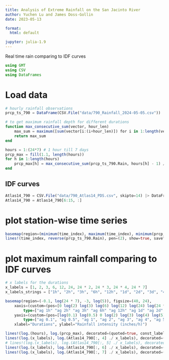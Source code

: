 ```yaml
---
title: Analysis of Extreme Rainfall on the San Jacinto River
author: Yuchen Lu and James Doss-Gollin
date: 2023-05-13

format:
  html: default

jupyter: julia-1.9
---
```


Real time rain comparing to IDF curves

```julia
using GMT
using CSV
using DataFrames
```

# Load data

```julia
# hourly rainfall observations
prcp_ts_790 = DataFrame(CSV.File("data/790_Rainfall_2024-05-05.csv"))
```

```julia
# to get maximum rainfall depth for different durations
function max_consecutive_sum(vector, hour_len)
    max_sum = maximum([sum(vector[i:(i+hour_len)]) for i in 1:length(vector)-hour_len])
    return max_sum
end

hours = 1:(24*7) # 1 hour till 7 days
prcp_max = fill(1.1, length(hours))
for h in 1:length(hours)
    prcp_max[h] = max_consecutive_sum(prcp_ts_790.Rain, hours[h] - 1) / hours[h]
end
```

## IDF curves

```julia
Atlas14_790 = CSV.File("data/790_Atlas14_PDS.csv", skipto=14) |> DataFrame
Atlas14_790 = Atlas14_790[6:15, :]
```

# plot station-wise time series

```julia
basemap(region=(minimum(time_index), maximum(time_index), minimum(prcp_ts_790.Rain), maximum(prcp_ts_790.Rain)), figsize=(40, 24), xaxis=(custom=(pos=[1 24 + 1 24 * 2 + 1 24 * 3 + 1 24 * 4 + 1 24 * 5 + 1 24 * 6 + 1], type=["ag 2024-04-29" "ag 2024-04-30" "ag 2024-05-01" "ag 2024-05-02" "ag 2024-05-03" "ag 2024-05-04" "ag 2024-05-05"]),), xlabel="Time", ylabel="Rainfall (inches)", title="790 East Fork San Jacinto")
lines!(time_index, reverse(prcp_ts_790.Rain), pen=(2), show=true, savefig="plots/790_MayRain.png")
```

# plot maximum rainfall comparing to IDF curves

```julia
# x labels for the durations
x_labels = [1, 2, 3, 6, 12, 24, 24 * 2, 24 * 3, 24 * 4, 24 * 7]
x_labels_strings = ["1h", "2h", "3h", "6h", "12h", "1d", "2d", "3d", "4d", "7d"]
```

```julia
basemap(region=(-0.1, log(24 * 7), -3, log(5)), figsize=(40, 24),
    xaxis=(custom=(pos=[0 log(2) log(3) log(6) log(12) log(24) log(24 * 2) log(24 * 3) log(24 * 4)],
        type=["ag 1h" "ag 2h" "ag 3h" "ag 6h" "ag 12h" "ag 1d" "ag 2d" "ag 3d" "ag 4d"]),),
    yaxis=(custom=(pos=[log(0.1) log(0.5) 0 log(2) log(3) log(4) log(5)],
        type=["ag 0.1", "ag 0.5", "ag 1", "ag 2", "ag 3", "ag 4", "ag 5"]),),
    xlabel="Durations", ylabel="Rainfall intensity (inches/h)")

lines!(log.(hours), log.(prcp_max), decorated=(quoted=true, const_label="2024", font=(20, "Times-Italic")), linestyle=:line, title="790 East Fork San Jacinto", xaxis=(custom = (pos=[0], type=["f"])), pen=(2))
lines!(log.(x_labels), log.(Atlas14_790[:, 4] ./ x_labels), decorated=(quoted=true, const_label="5 year", font=(20, "Times-Italic")), linestyle=:dash)
# lines!(log.(x_labels), log.(Atlas14_790[:, 5] ./ x_labels), decorated=(quoted=true, const_label="10 year", font=(5,"Times-Italic")), linestyle=:dash)
lines!(log.(x_labels), log.(Atlas14_790[:, 6] ./ x_labels), decorated=(quoted=true, const_label="25 year", font=(20, "Times-Italic")), linestyle=:dash)
lines!(log.(x_labels), log.(Atlas14_790[:, 7] ./ x_labels), decorated=(quoted=true, const_label="50 year", font=(20, "Times-Italic")), linestyle=:dash, show=true, savefig="plots/790_comparison.png")
```
